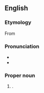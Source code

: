 ==English==
{{wikipedia}}

===Etymology===
From {{affix|en|Eye Water|t1=a local river|mouth|t2=river mouth}}

===Pronunciation===
* {{IPA|en|/aɪməθ/}}
* {{rhymes|en|məθ|s=1}}

===Proper noun===
{{en-proper noun}}

# {{place|en|harbour town|council area/{{w|Scottish Borders}}|cc/Scotland}} {{q|[[OS]] grid ref NT9464}}.